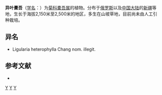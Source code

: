 {{Speciesbox 
| taxon = Ligularia heterophylla
| authority = Rupr.
}}

'''异叶橐吾'''（[[学名|学名]]：{{lang|la|''Ligularia heterophylla''}}）为[[菊科|菊科]][[橐吾属|橐吾属]]的植物。分布于[[俄罗斯|俄罗斯]]以及[[中国大陆|中国大陆]]的[[新疆|新疆]]等地，生长于海拔2,150米至2,500米的地区，多生在山坡草地，目前尚未由人工引种栽培。

== 异名 ==
* Ligularia heterophylla Chang nom. illegit.

== 参考文献 ==
<div class="references-small">
* {{cite web| url =http://www.bioinfo.cn/db05/KmzwSpecies.php?action=view&id=3746| title =异叶橐吾| work =《中国高等植物数据库全库》| publisher =中国科学院微生物研究所| author =昆明植物研究所| accessdate =2009-02-25| deadurl =yes| archiveurl =https://web.archive.org/web/20160305041136/http://www.bioinfo.cn/db05/KmzwSpecies.php?action=view&id=3746| archivedate =2016-03-05}}
</div>
{{Taxonbar|from=Q11065907}}

[[Category:橐吾属|Y]]
[[Category:俄羅斯植物|Y]]
[[Category:新疆植物|Y]]

{{植物小作品}}